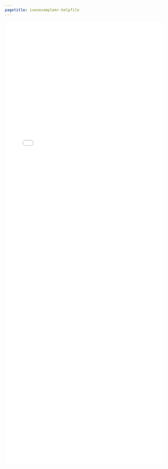 ```yaml
---
pagetitle: ivonesamplemr-helpfile
---
```


<iframe src="./helpfiles/ivonesamplemr.html" width="100%" style="height: 100em; border: none">
</iframe>
